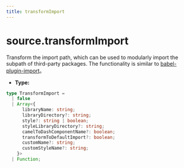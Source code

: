 ```yaml
---
title: transformImport
---
```


# source.transformImport

Transform the import path, which can be used to modularly import the subpath of third-party packages. The functionality is similar to [babel-plugin-import](https://www.npmjs.com/package/babel-plugin-import)。

- **Type:**

```ts
type TransformImport =
  | false
  | Array<{
      libraryName: string;
      libraryDirectory?: string;
      style?: string | boolean;
      styleLibraryDirectory?: string;
      camelToDashComponentName?: boolean;
      transformToDefaultImport?: boolean;
      customName?: string;
      customStyleName?: string;
    }>
  | Function;
```


<RsbuildConfig configName="source.transformImport" />
